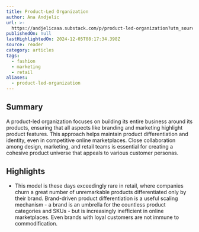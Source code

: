 ```yaml
---
title: Product-Led Organization
author: Ana Andjelic
url: >-
  https://andjelicaaa.substack.com/p/product-led-organization?utm_source=post-email-title&publication_id=18831&post_id=146578293&utm_campaign=email-post-title&isFreemail=false&r=og9hp&triedRedirect=true&utm_medium=email
publishedOn: null
lastHighlightedOn: 2024-12-05T08:17:34.398Z
source: reader
category: articles
tags:
  - fashion
  - marketing
  - retail
aliases:
  - product-led-organization
---
```

## Summary

A product-led organization focuses on building its entire business around its products, ensuring that all aspects like branding and marketing highlight product features. This approach helps maintain product differentiation and identity, even in competitive online marketplaces. Close collaboration among design, marketing, and retail teams is essential for creating a cohesive product universe that appeals to various customer personas.

## Highlights
- This model is these days exceedingly rare in retail, where companies churn a great number of unremarkable products differentiated only by their brand. Brand-driven product differentiation is a useful scaling mechanism - a brand is an umbrella for the countless product categories and SKUs - but is increasingly inefficient in online marketplaces. Even brands with loyal customers are not immune to commodification.

